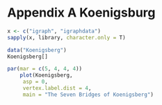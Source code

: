 # Appendix A Koenigsburg {-}

```r
x <- c("igraph", "igraphdata")
sapply(x, library, character.only = T)

```

```r
data("Koenigsberg")
Koenigsberg[]
```

```r

par(mar = c(5, 4, 4, 4))
    plot(Koenigsberg,
     asp = 0,
     vertex.label.dist = 4,
     main = "The Seven Bridges of Koenigsberg")
```

